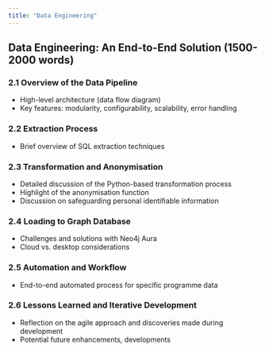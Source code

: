 ```yaml
---
title: "Data Engineering" 
---
```


## Data Engineering: An End-to-End Solution (1500-2000 words)

### 2.1 Overview of the Data Pipeline
* High-level architecture (data flow diagram)
* Key features: modularity, configurability, scalability, error handling
  
### 2.2 Extraction Process
* Brief overview of SQL extraction techniques
  
### 2.3 Transformation and Anonymisation
* Detailed discussion of the Python-based transformation process
* Highlight of the anonymisation function
* Discussion on safeguarding personal identifiable information

### 2.4 Loading to Graph Database
* Challenges and solutions with Neo4j Aura
* Cloud vs. desktop considerations
  
### 2.5 Automation and Workflow
* End-to-end automated process for specific programme data

### 2.6 Lessons Learned and Iterative Development
* Reflection on the agile approach and discoveries made during development
* Potential future enhancements, developments